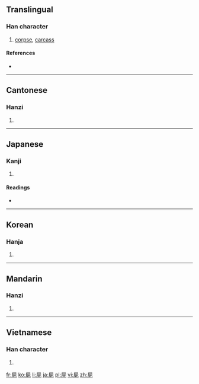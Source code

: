 {{also|尸}}
==Translingual==

===Han character===
{{Han char|rn=44|rad=尸|as=06|sn=9|four=7721<sub>1</sub>|canj=尸一弓心 (SMNP)}}

# [[corpse]], [[carcass]]

====References====
* {{Han ref|kx=0301.240|dkj=07688|dj=0598.140|hdz=20971.090|uh=5C4D|ud=23629|bh=ABCD|bd=43981}}

----

==Cantonese==

===Hanzi===
{{yue-hanzi|jyut=|y=si1|sim=尸}}

# {{defn|lang=yue|sort=尸06}}

----

==Japanese==

===Kanji===
{{ja-kanji|grade=|rs=尸06}}

# {{defn|lang=ja|sort=尸06}}

====Readings====
* {{ja-readings|on=[[し]] (shi)|kun=[[しかばね]] (shikabane)}}

----

==Korean==

===Hanja===
{{ko-hanja|hangeul=시|rv=si|mr=si}}

# {{defn|lang=ko|sort=尸06}}

----

==Mandarin==

===Hanzi===
{{cmn-hanzi|sim=尸|pin=[[shī]] ([[shi1]])|wg=shih<sup>1</sup>}}

# {{defn|lang=cmn|sort=尸06}}

----

==Vietnamese==

===Han character===
{{vi-hantu|[[thi]], [[thây]]|rs=尸06}}

# {{defn|lang=vi|sort=尸06}}

[[fr:屍]]
[[ko:屍]]
[[li:屍]]
[[ja:屍]]
[[pl:屍]]
[[vi:屍]]
[[zh:屍]]